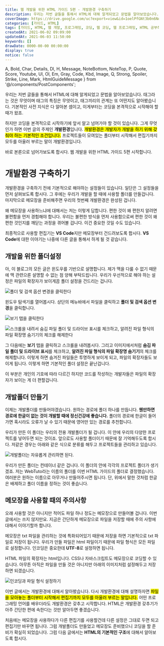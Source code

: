 ```yaml
---
title: 웹 개발을 위한 HTML 가이드 5편 - 개발환경 구축하기
description: 우리는 저번 글들을 통해서 HTML에 대해 알게되었고 문법을 알아보았습니다. 태그라는 것은 무엇이며 태그의 특징은 무엇이고, 태그끼리의 관계는 또 어떤지도 알아봤습니다. 기본적인 사전 지식은 다 알아본 셈이고, 이게부터는 코딩을 본격적으로 시작해야 할 때가 왔죠. 하지만 코딩을 본격적으로 시작하기에 앞서 알고 넘어가야 할 것이 있습니다. 그게 무엇인가 하면 이번 글의 주제인 개발환경입니다. 개발환경은 개발자가 개발을 하기 위해 갖춰야 하는 기본적인 조건입니다. 프로젝트들이 모여있는 폴더부터 시작해서 편집기까지 모두를 아울러 부르는 말이 개발환경입니다.
coverImage: https://drive.google.com/uc?export=view&id=1oelPfGNt3b0n6NqE4uFu2gbvz_01ifVq
categories: [가이드, HTML]
tags: [가이드, HTML, 웹 개발, 프로그래밍, 코딩, 웹 코딩, 웹 프로그래밍, HTML 공부하기, HTML 초보, 개발환경]
createdAt: 2021-06-02 09:09:00
updatedAt: 2021-06-03 11:50:00
keywords: []
drawDate: 0000-00-00 00:00:00
display: true
notice: false
---
```


  A, Bold, Char, Details, Dl, H, Message, NoteBottom, NoteTop, P,
  Quote, Score, Youtube, Ul, Ol, Em, Gray, Code, Kbd, Image,
  Q, Strong, Spoiler, Strike, Line, Mark, HtmlGuideMessage
} from '@/components/PostComponents';

<HtmlGuideMessage/>

우리는 저번 글들을 통해서 HTML에 대해 알게되었고 문법을 알아보았습니다. 태그라는 것은 무엇이며 태그의 특징은 무엇이고, 태그끼리의 관계는 또 어떤지도 알아봤습니다. 기본적인 사전 지식은 다 알아본 셈이고, 이게부터는 코딩을 본격적으로 시작해야 할 때가 왔죠.

<P>하지만 코딩을 본격적으로 시작하기에 앞서 알고 넘어가야 할 것이 있습니다. 그게 무엇인가 하면 이번 글의 주제인 <Strong>개발환경</Strong>입니다. <Mark>개발환경은 개발자가 개발을 하기 위해 갖춰야 하는 기본적인 조건입니다.</Mark> 프로젝트들이 모여있는 폴더부터 시작해서 편집기까지 모두를 아울러 부르는 말이 개발환경입니다.</P>

바로 본론으로 넘어가보도록 합시다. 웹 개발을 위한 HTML 가이드 5편 시작합니다.

# 개발환경 구축하기
개발환경을 구축하기 전에 기본적으로 해야하는 설정들이 있습니다. 일단은 그 설정들을 먼저 살펴보도록 합시다. 그 후에는 우리가 개발을 할 때에 사용할 폴더를 만들겁니다. 마지막으로 메모장을 준비해주면 우리의 첫번째 개발환경은 완성된 겁니다.

왜 메모장을 사용하느냐에 대해서는 저는 이렇게 답합니다. 편한 것이 왜 편한지 알려면 불편함을 먼저 경험해야 합니다. 우리는 불편한 방식을 먼저 사용함으로써 편한 것이 왜 편한 것인지를 깨닫는 과정을 겪어볼 겁니다. 이건 중요한 것일 수도 있습니다.

최종적으로 사용할 편집기는 **VS Code**지만 메모장부터 건드려보도록 합시다. **VS Code**에 대한 이야기는 나중에 다른 글을 통해서 하게 될 것 같습니다.

## 개발을 위한 폴더설정
아, 이 블로그의 모든 글은 윈도우를 기반으로 설명합니다. 제가 맥을 다룰 수 없기 때문에 맥 관련으론 설명할 수 없는 점 양해 부탁드립니다. 우리가 우선적으로 해야 하는 설정은 파일의 확장자가 보이게끔 폴더 설정을 건드리는 겁니다.

![폴더 및 검색 옵션 변경을 클릭한다](https://i.postimg.cc/PqhBpkpf/K-20210326-133216.png)

윈도우 탐색기를 열어봅시다. 상단의 메뉴바에서 파일을 클릭하고 **폴더 및 검색 옵션 변경**을 클릭합니다.

![보기 탭을 클릭한다](https://i.postimg.cc/mDgJjNy0/K-20210326-133219.png)

![스크롤을 내려서 숨김 파일 폴더 및 드라이브 표시를 체크하고, 알려진 파일 형식의 파일 확장명 숨기기의 체크를 해제한다](https://i.postimg.cc/FKZw0n3y/K-20210326-133229.png)

그 다음에는 **보기** 탭을 클릭하고 스크롤을 내려봅시다. 그리고 이미지에서처럼 **숨김 파일 폴더 및 드라이브 표시**를 체크하고, **알려진 파일 형식의 파일 확장명 숨기기**의 체크를 해제합니다. 이렇게 하면 숨겨진 파일들은 투명하게 보이게 되고, 파일의 확장자들도 보이게 됩니다. 이렇게 하면 기본적인 폴더 설정은 끝난겁니다.

이 부분은 개인의 기호에 따라 다르긴 하지만 코드를 작성하는 개발자들은 파일의 확장자가 보이는 게 더 편할겁니다.

## 개발폴더 만들기
이제는 개발폴더를 만들어야겠습니다. 원하는 경로에 폴더 하나를 만듭니다. **웬만하면 경로에 한글이 없는 것이 개발할 때에 정신건강에 좋습니다.** 폴더의 경로에 한글이 들어가면 혹시라도 오류가 날 수 있기 때문에 영어만 있는 경로를 추천합니다.

우리가 만든 이 폴더는 우리의 전용 개발폴더가 될 겁니다. 이 안에 우리의 다양한 프로젝트를 넣어두면 되는 것이죠. 앞으로도 사용할 폴더이기 때문에 잘 기억해두도록 합시다. 저같은 경우는 아래와 같은 식으로 분류를 해두고 프로젝트들을 관리하고 있습니다.

![개발폴더는 자유롭게 관리하면 된다.](https://i.postimg.cc/g23XL37n/2021-0602-001.png)

우리가 만든 폴더는 컨테이너 같은 겁니다. 이 폴더의 안에 각각의 프로젝트 폴더가 생기겠죠. 저는 WebTuto라는 이름의 폴더를 이번 HTML 가이드의 폴더로 결정했습니다. 여러분은 원하는 이름으로 아무거나 만들어주시면 됩니다. 단, 위에서 말한 것처럼 한글은 배제하고 폴더 이름을 정하는 것이 좋습니다.

## 메모장을 사용할 때의 주의사항
오래 사용할 것은 아니지만 적어도 파일 하나 정도는 메모장으로 만들어볼 겁니다. 이번 글에서는 쓰지 않지만요. 지금은 간단하게 메모장으로 파일을 저장할 때에 주의 사항에 대해서 이야기할까 합니다.

메모장은 txt 파일을 관리하는 것에 특화되어있기 때문에 저장을 하면 기본적으로 txt 파일로 저장이 됩니다. 우리가 만들 파일은 html 파일이기 때문에 파일 형식은 모든 파일로 설정합니다. 인코딩은 중요한데 **UTF-8**로 설정하면 됩니다.

HTML 파일의 확장자는 html입니다. CSS나 자바스크립트도 메모장으로 코딩할 수 있습니다. 아무튼 아직은 파일을 만들 것은 아니지만 아래의 이미지처럼 설정해두고 저장하면 되겠습니다.

![인코딩과 파일 형식 설정하기](https://i.postimg.cc/gc5x8GVK/K-20210326-140544.png)

<Line />

<P>이번 글에서는 개발환경에 대해서 알아봤습니다. 다시 개발환경에 대해 설명하자면 <Mark>파일을 모아놓는 폴더부터 시작해서 편집기까지 모두를 아울러 부르는 말입니다.</Mark> 어떤 프로그래밍 언어를 배우더라도 개발환경은 갖추고 시작합니다. HTML은 개발환경 갖추기가 아주 간단한 편에 속한다는 것만 알아두면 좋겠습니다.</P>

처음에는 메모장을 사용하다가 다른 편집기를 사용할건데 다른 설정은 그대로 두면 되고 편집기만 바꾸면 됩니다. 그럼 개발폴더도 만들었고 메모장도 준비했으니 코딩을 할 준비가 확실히 되었습니다. 그럼 다음 글에서는 **HTML의 기본적인 구조**에 대해서 알아보도록 합시다.
